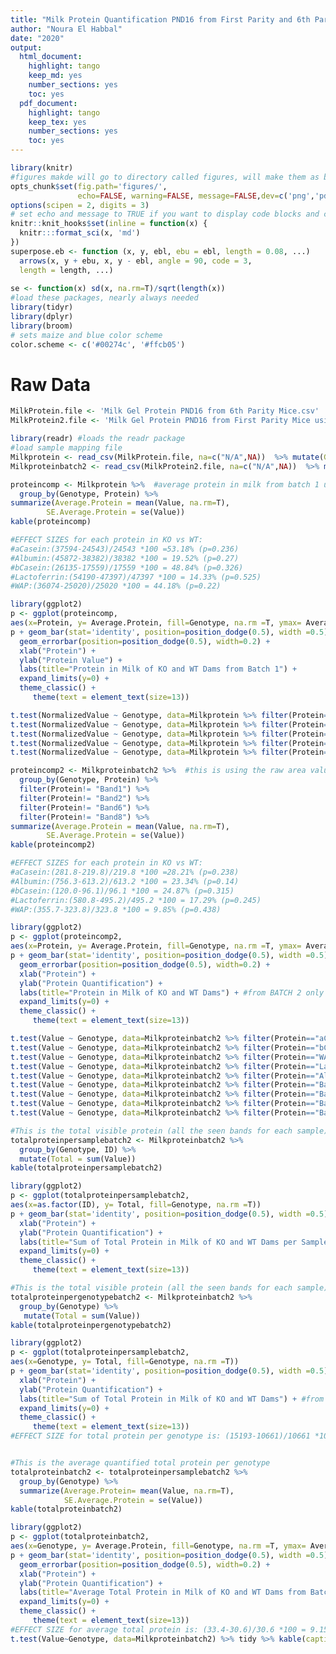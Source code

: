 ```yaml
---
title: "Milk Protein Quantification PND16 from First Parity and 6th Parity Mice"
author: "Noura El Habbal"
date: "2020"
output:
  html_document:
    highlight: tango
    keep_md: yes
    number_sections: yes
    toc: yes
  pdf_document:
    highlight: tango
    keep_tex: yes
    number_sections: yes
    toc: yes
---
```


```r
library(knitr)
#figures makde will go to directory called figures, will make them as both png and pdf files 
opts_chunk$set(fig.path='figures/',
               echo=FALSE, warning=FALSE, message=FALSE,dev=c('png','pdf'))
options(scipen = 2, digits = 3)
# set echo and message to TRUE if you want to display code blocks and code output respectively
knitr::knit_hooks$set(inline = function(x) {
  knitr:::format_sci(x, 'md')
})
superpose.eb <- function (x, y, ebl, ebu = ebl, length = 0.08, ...)
  arrows(x, y + ebu, x, y - ebl, angle = 90, code = 3,
  length = length, ...)
  
se <- function(x) sd(x, na.rm=T)/sqrt(length(x))
#load these packages, nearly always needed
library(tidyr)
library(dplyr)
library(broom)
# sets maize and blue color scheme
color.scheme <- c('#00274c', '#ffcb05')
```

# Raw Data

```r
MilkProtein.file <- 'Milk Gel Protein PND16 from 6th Parity Mice.csv'
MilkProtein2.file <- 'Milk Gel Protein PND16 from First Parity Mice using Licor.csv'
```

```r
library(readr) #loads the readr package
#load sample mapping file
Milkprotein <- read_csv(MilkProtein.file, na=c("N/A",NA))  %>% mutate(Genotype = relevel(as.factor(Genotype), ref="WT"))
Milkproteinbatch2 <- read_csv(MilkProtein2.file, na=c("N/A",NA))  %>% mutate(Genotype = relevel(as.factor(Genotype), ref="WT"))
```


```r
proteincomp <- Milkprotein %>%  #average protein in milk from batch 1 using raw values, gel done by Gregg lab
  group_by(Genotype, Protein) %>%
summarize(Average.Protein = mean(Value, na.rm=T),
        SE.Average.Protein = se(Value))
kable(proteincomp)

#EFFECT SIZES for each protein in KO vs WT:
#aCasein:(37594-24543)/24543 *100 =53.18% (p=0.236)
#Albumin:(45872-38382)/38382 *100 = 19.52% (p=0.27)
#bCasein:(26135-17559)/17559 *100 = 48.84% (p=0.326)
#Lactoferrin:(54190-47397)/47397 *100 = 14.33% (p=0.525)
#WAP:(36074-25020)/25020 *100 = 44.18% (p=0.22)

library(ggplot2)
p <- ggplot(proteincomp,
aes(x=Protein, y= Average.Protein, fill=Genotype, na.rm =T, ymax= Average.Protein + SE.Average.Protein, ymin=Average.Protein - SE.Average.Protein))  
p + geom_bar(stat='identity', position=position_dodge(0.5), width =0.5) +
  geom_errorbar(position=position_dodge(0.5), width=0.2) +
  xlab("Protein") +
  ylab("Protein Value") +
  labs(title="Protein in Milk of KO and WT Dams from Batch 1") +
  expand_limits(y=0) +
  theme_classic() +
     theme(text = element_text(size=13)) 

t.test(NormalizedValue ~ Genotype, data=Milkprotein %>% filter(Protein=="aCasein")) %>% tidy %>% kable(caption="Welch's t-test for effects of maternal genotype on aCasein milk composition")  #0.236
t.test(NormalizedValue ~ Genotype, data=Milkprotein %>% filter(Protein=="bCasein")) %>% tidy %>% kable(caption="Welch's t-test for effects of maternal genotype on bCasein milk composition") #0.326
t.test(NormalizedValue ~ Genotype, data=Milkprotein %>% filter(Protein=="WAP")) %>% tidy %>% kable(caption="Welch's t-test for effects of maternal genotype on WAP milk composition") #0.22
t.test(NormalizedValue ~ Genotype, data=Milkprotein %>% filter(Protein=="Lactoferrin")) %>% tidy %>% kable(caption="Welch's t-test for effects of maternal genotype on Lactoferrin milk composition") #0.525
t.test(NormalizedValue ~ Genotype, data=Milkprotein %>% filter(Protein=="Albumin")) %>% tidy %>% kable(caption="Welch's t-test for effects of maternal genotype on Albumin milk composition") #0.27

```

```r
proteincomp2 <- Milkproteinbatch2 %>%  #this is using the raw area values from the LiCOR machine
  group_by(Genotype, Protein) %>%
  filter(Protein!= "Band1") %>%
  filter(Protein!= "Band2") %>%
  filter(Protein!= "Band6") %>%
  filter(Protein!= "Band8") %>%
summarize(Average.Protein = mean(Value, na.rm=T),
        SE.Average.Protein = se(Value))
kable(proteincomp2)

#EFFECT SIZES for each protein in KO vs WT:
#aCasein:(281.8-219.8)/219.8 *100 =28.21% (p=0.238)
#Albumin:(756.3-613.2)/613.2 *100 = 23.34% (p=0.14)
#bCasein:(120.0-96.1)/96.1 *100 = 24.87% (p=0.315)
#Lactoferrin:(580.8-495.2)/495.2 *100 = 17.29% (p=0.245)
#WAP:(355.7-323.8)/323.8 *100 = 9.85% (p=0.438)

library(ggplot2)
p <- ggplot(proteincomp2,
aes(x=Protein, y= Average.Protein, fill=Genotype, na.rm =T, ymax= Average.Protein + SE.Average.Protein, ymin=Average.Protein - SE.Average.Protein))  
p + geom_bar(stat='identity', position=position_dodge(0.5), width =0.5) +
  geom_errorbar(position=position_dodge(0.5), width=0.2) +
  xlab("Protein") +
  ylab("Protein Quantification") +
  labs(title="Protein in Milk of KO and WT Dams") + #from BATCH 2 only
  expand_limits(y=0) +
  theme_classic() +
     theme(text = element_text(size=13)) 

t.test(Value ~ Genotype, data=Milkproteinbatch2 %>% filter(Protein=="aCasein")) %>% tidy %>% kable(caption="Welch's t-test for effects of maternal genotype on aCasein milk composition") #0.238
t.test(Value ~ Genotype, data=Milkproteinbatch2 %>% filter(Protein=="bCasein")) %>% tidy %>% kable(caption="Welch's t-test for effects of maternal genotype on bCasein milk composition") #0.315
t.test(Value ~ Genotype, data=Milkproteinbatch2 %>% filter(Protein=="WAP")) %>% tidy %>% kable(caption="Welch's t-test for effects of maternal genotype on WAP milk composition") #0.438
t.test(Value ~ Genotype, data=Milkproteinbatch2 %>% filter(Protein=="Lactoferrin")) %>% tidy %>% kable(caption="Welch's t-test for effects of maternal genotype on Lactoferrin milk composition") #0.245
t.test(Value ~ Genotype, data=Milkproteinbatch2 %>% filter(Protein=="Albumin")) %>% tidy %>% kable(caption="Welch's t-test for effects of maternal genotype on Albumin milk composition") #0.14
t.test(Value ~ Genotype, data=Milkproteinbatch2 %>% filter(Protein=="Band1")) %>% tidy %>% kable(caption="Welch's t-test for effects of maternal genotype on Albumin milk composition") #0.949
t.test(Value ~ Genotype, data=Milkproteinbatch2 %>% filter(Protein=="Band2")) %>% tidy %>% kable(caption="Welch's t-test for effects of maternal genotype on Albumin milk composition") #0.618
t.test(Value ~ Genotype, data=Milkproteinbatch2 %>% filter(Protein=="Band6")) %>% tidy %>% kable(caption="Welch's t-test for effects of maternal genotype on Albumin milk composition") #0.261
t.test(Value ~ Genotype, data=Milkproteinbatch2 %>% filter(Protein=="Band8")) %>% tidy %>% kable(caption="Welch's t-test for effects of maternal genotype on Albumin milk composition") #0.103
```

```r
#This is the total visible protein (all the seen bands for each sample) per sample in batch 2
totalproteinpersamplebatch2 <- Milkproteinbatch2 %>% 
  group_by(Genotype, ID) %>%
  mutate(Total = sum(Value))
kable(totalproteinpersamplebatch2)

library(ggplot2)
p <- ggplot(totalproteinpersamplebatch2,
aes(x=as.factor(ID), y= Total, fill=Genotype, na.rm =T))
p + geom_bar(stat='identity', position=position_dodge(0.5), width =0.5) +
  xlab("Protein") +
  ylab("Protein Quantification") +
  labs(title="Sum of Total Protein in Milk of KO and WT Dams per Sample from Batch 2") +
  expand_limits(y=0) +
  theme_classic() +
     theme(text = element_text(size=13)) 

#This is the total visible protein (all the seen bands for each sample) per genotype in batch 2
totalproteinpergenotypebatch2 <- Milkproteinbatch2 %>% 
  group_by(Genotype) %>%
   mutate(Total = sum(Value))
kable(totalproteinpergenotypebatch2)

library(ggplot2)
p <- ggplot(totalproteinpersamplebatch2,
aes(x=Genotype, y= Total, fill=Genotype, na.rm =T))
p + geom_bar(stat='identity', position=position_dodge(0.5), width =0.5) +
  xlab("Protein") +
  ylab("Protein Quantification") +
  labs(title="Sum of Total Protein in Milk of KO and WT Dams") + #from Batch 2
  expand_limits(y=0) +
  theme_classic() +
     theme(text = element_text(size=13)) 
#EFFECT SIZE for total protein per genotype is: (15193-10661)/10661 *100 = 42.5%


#This is the average quantified total protein per genotype
totalproteinbatch2 <- totalproteinpersamplebatch2 %>%
  group_by(Genotype) %>%
  summarize(Average.Protein= mean(Value, na.rm=T),
            SE.Average.Protein = se(Value))
kable(totalproteinbatch2)

library(ggplot2)
p <- ggplot(totalproteinbatch2,
aes(x=Genotype, y= Average.Protein, fill=Genotype, na.rm =T, ymax= Average.Protein + SE.Average.Protein, ymin=Average.Protein - SE.Average.Protein))  
p + geom_bar(stat='identity', position=position_dodge(0.5), width =0.5) +
  geom_errorbar(position=position_dodge(0.5), width=0.2) +
  xlab("Protein") +
  ylab("Protein Quantification") +
  labs(title="Average Total Protein in Milk of KO and WT Dams from Batch 2") +
  expand_limits(y=0) +
  theme_classic() +
     theme(text = element_text(size=13)) 
#EFFECT SIZE for average total protein is: (33.4-30.6)/30.6 *100 = 9.15%
t.test(Value~Genotype, data=Milkproteinbatch2) %>% tidy %>% kable(caption="Welch's t-test for effects of maternal genotype on total milk protein")
```

